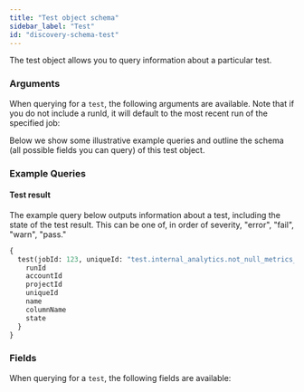 ```yaml
---
title: "Test object schema"
sidebar_label: "Test"
id: "discovery-schema-test"
---
```



The test object allows you to query information about a particular test.


<DiscoveryApiJobDeprecationNotice />

### Arguments

When querying for a `test`, the following arguments are available. Note that if you do not include a runId, it will default to the most recent run of the specified job:

<ArgsTable queryName="test" />

Below we show some illustrative example queries and outline the schema (all possible fields you can query) of this test object.

### Example Queries
#### Test result

The example query below outputs information about a test, including the state of the test result. This can be one of, in order of severity, "error", "fail", "warn", "pass."

```graphql
{
  test(jobId: 123, uniqueId: "test.internal_analytics.not_null_metrics_id") {
    runId
    accountId
    projectId
    uniqueId
    name
    columnName
    state
  }
}
```

### Fields
When querying for a `test`, the following fields are available:

<SchemaTable nodeName="TestNode" />
